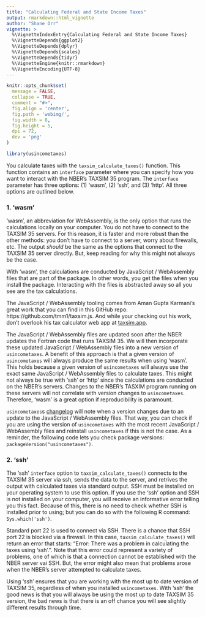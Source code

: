 ```yaml
---
title: "Calculating Federal and State Income Taxes"
output: rmarkdown::html_vignette
author: "Shane Orr"
vignette: >
  %\VignetteIndexEntry{Calculating Federal and State Income Taxes}
  %\VignetteDepends{ggplot2}
  %\VignetteDepends{dplyr}
  %\VignetteDepends{scales}
  %\VignetteDepends{tidyr}
  %\VignetteEngine{knitr::rmarkdown}
  %\VignetteEncoding{UTF-8}
---
```


```r
knitr::opts_chunk$set(
  message = FALSE,
  collapse = TRUE,
  comment = "#>",
  fig.align = 'center',
  fig.path = 'webimg/',
  fig.width = 8,
  fig.height = 5,
  dpi = 72,
  dev = 'png'
)
```

```r
library(usincometaxes)
```

You calculate taxes with the `taxsim_calculate_taxes()` function. This function contains an `interface` parameter where you can specify how you want to interact with the NBER's TAXSIM 35 program. The `interface` parameter has three options: (1) 'wasm', (2) 'ssh', and (3) 'http'. All three options are outlined below.

### 1. 'wasm'

'wasm', an abbreviation for WebAssembly, is the only option that runs the calculations locally on your computer. You do not have to connect to the TAXSIM 35 servers. For this reason, it is faster and more robust than the other methods: you don't have to connect to a server, worry about firewalls, etc. The output *should* be the same as the options that connect to the TAXSIM 35 server directly. But, keep reading for why this might not always be the case.

With 'wasm', the calculations are conducted by JavaScript / WebAssembly files that are part of the package. In other words, you get the files when you install the package. Interacting with the files is abstracted away so all you see are the tax calculations.

The JavaScript / WebAssembly tooling comes from Aman Gupta Karmani's great work that you can find in this GitHub repo: https://github.com/tmm1/taxsim.js. And while your checking out his work, don't overlook his tax calculator web app at [taxsim.app](https://taxsim.app).

The JavaScript / WebAssembly files are updated soon after the NBER updates the Fortran code that runs TAXSIM 35. We will then incorporate these updated JavaScript / WebAssembly files into a new version of `usincometaxes`. A benefit of this approach is that a given version of `usincometaxes` will always produce the same results when using 'wasm'. This holds because a given version of `usincometaxes` will always use the exact same JavaScript / WebAssembly files to calculate taxes. This might not always be true with 'ssh' or 'http' since the calculations are conducted on the NBER's servers. Changes to the NBER's TASXIM program running on these servers will not correlate with version changes to `usincometaxes`. Therefore, 'wasm' is a great option if reproducibility is paramount.

`usincometaxes`s [changelog](https://www.shaneorr.io/r/usincometaxes/news/index.html) will note when a version changes due to an update to the JavaScript / WebAssembly files. That way, you can check if you are using the version of `usincometaxes` with the most recent JavaScript / WebAssembly files and reinstall `usincometaxes` if this is not the case. As a reminder, the following code lets you check package versions: `packageVersion("usincometaxes")`.

### 2. 'ssh'

The 'ssh' `interface` option to `taxsim_calculate_taxes()` connects to the TAXSIM 35 server via ssh, sends the data to the server, and retrives the output with calculated taxes via standard output. SSH must be installed on your operating system to use this option. If you use the 'ssh' option and SSH is not installed on your computer, you will receive an informative error telling you this fact. Because of this, there is no need to check whether SSH is installed prior to using; but you can do so with the following R command: `Sys.which('ssh')`.

Standard port 22 is used to connect via SSH. There is a chance that SSH port 22 is blocked via a firewall. In this case, `taxsim_calculate_taxes()` will return an error that starts: "Error: There was a problem in calculating the taxes using 'ssh'.". Note that this error could represent a variety of problems, one of which is that a connection cannot be established with the NBER server vai SSH. But, the error might also mean that problems arose when the NBER's server attempted to calculate taxes.

Using 'ssh' ensures that you are working with the most up to date version of TAXSIM 35, regardless of when you installed `usincometaxes`. With 'ssh' the good news is that you will always be using the most up to date TAXSIM 35 version, the bad news is that there is an off chance you will see slightly different results through time.

